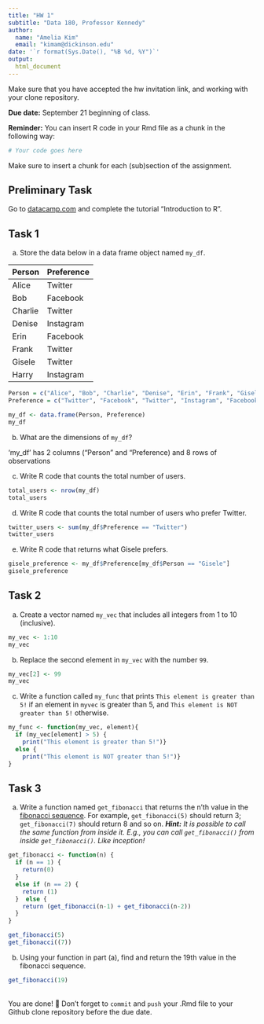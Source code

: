 ```yaml
---
title: "HW 1"
subtitle: "Data 180, Professor Kennedy"
author:
  name: "Amelia Kim"
  email: "kimam@dickinson.edu"
date: '`r format(Sys.Date(), "%B %d, %Y")`'
output:
  html_document
---
```

Make sure that you have accepted the hw invitation link, and working with your clone repository.

**Due date:** September 21 beginning of class.

**Reminder:** You can insert R code in your Rmd file as a chunk in the following way:
```r
# Your code goes here

```
Make sure to insert a chunk for each (sub)section of the assignment.

## Preliminary Task
Go to [datacamp.com](https://datacamp.com) and complete the tutorial "Introduction to R".


## Task 1
a) Store the data below in a data frame object named `my_df`.


|Person | Preference|
|:------|:----------|
|Alice | Twitter |
| Bob | Facebook |
| Charlie | Twitter |
| Denise | Instagram |
| Erin | Facebook |
| Frank | Twitter |
| Gisele | Twitter |
| Harry | Instagram |

```r

Person = c("Alice", "Bob", "Charlie", "Denise", "Erin", "Frank", "Gisele", "Harry")
Preference = c("Twitter", "Facebook", "Twitter", "Instagram", "Facebook", "Twitter", "Twitter", "Instagram")

my_df <- data.frame(Person, Preference)
my_df
```

b) What are the dimensions of `my_df`?

'my_df' has 2 columns ("Person" and "Preference) and 8 rows of observations

c) Write R code that counts the total number of users.
```r
total_users <- nrow(my_df)
total_users
```
d) Write R code that counts the total number of users who prefer Twitter.
```r
twitter_users <- sum(my_df$Preference == "Twitter")
twitter_users
```
e) Write R code that returns what Gisele prefers.

```r
gisele_preference <- my_df$Preference[my_df$Person == "Gisele"]
gisele_preference
```

## Task 2
a) Create a vector named `my_vec` that includes all integers from 1 to 10 (inclusive).
```r
my_vec <- 1:10
my_vec
```

b) Replace the second element in `my_vec` with the number `99`.
```r
my_vec[2] <- 99
my_vec
```

c) Write a function called `my_func` that prints `This element is greater than 5!` if an element in `myvec` is greater than 5, and `This element is NOT greater than 5!` otherwise.
```r
my_func <- function(my_vec, element){
  if (my_vec[element] > 5) {
    print("This element is greater than 5!")}
  else {
    print("This element is NOT greater than 5!")}
}
```

## Task 3
a. Write a function named `get_fibonacci` that returns the n'th value in the [fibonacci sequence](https://www.mathsisfun.com/numbers/fibonacci-sequence.html). For example, `get_fibonacci(5)` should return 3; `get_fibonacci(7)` should return 8 and so on. ***Hint:** It is possible to call the same function from inside it. E.g., you can call `get_fibonacci()` from inside `get_fibonacci()`. Like inception!*
```r
get_fibonacci <- function(n) {
  if (n == 1) {
    return(0)
  }
  else if (n == 2) {
    return (1)
  }  else {
    return (get_fibonacci(n-1) + get_fibonacci(n-2))
  }
}

get_fibonacci(5)
get_fibonacci((7))
```

b. Using your function in part (a), find and return the 19th value in the fibonacci sequence.
```r
get_fibonacci(19)
```

<br>
You are done! 🏁 Don't forget to `commit` and `push` your .Rmd file to your Github clone repository before the due date.
<br>

